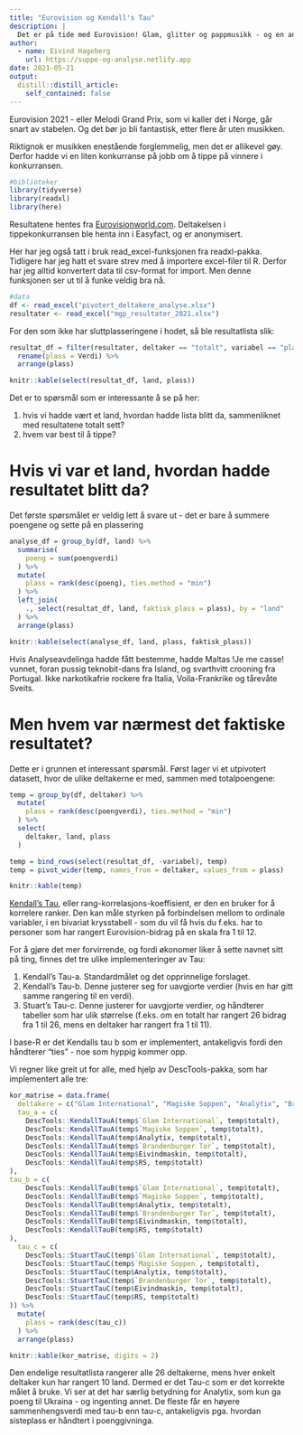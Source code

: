 ```yaml
---
title: "Eurovision og Kendall's Tau"
description: |
  Det er på tide med Eurovision! Glam, glitter og pappmusikk - og en anledning til å ha en liten konkurranse, og lære litt om statistikk for rankinger.
author:
  - name: Eivind Hageberg
    url: https://suppe-og-analyse.netlify.app
date: 2021-05-21
output:
  distill::distill_article:
    self_contained: false
---
```


Eurovision 2021 - eller Melodi Grand Prix, som vi kaller det i Norge, går snart av stabelen. Og det bør jo bli fantastisk, etter flere år uten musikken. 

Riktignok er musikken enestående forglemmelig, men det er allikevel gøy. Derfor hadde vi en liten konkurranse på jobb om å tippe på vinnere i konkurransen.

```r
#biblioteker
library(tidyverse)
library(readxl)
library(here)
```

Resultatene hentes fra [Eurovisionworld.com](https://eurovisionworld.com/eurovision/2021). Deltakelsen i tippekonkurransen ble henta inn i Easyfact, og er anonymisert. 

Her har jeg også tatt i bruk read_excel-funksjonen fra readxl-pakka. Tidligere har jeg hatt et svare strev med å importere excel-filer til R. Derfor har jeg alltid konvertert data til csv-format for import. Men denne funksjonen ser ut til å funke veldig bra nå. 

```r
#data
df <- read_excel("pivotert_deltakere_analyse.xlsx")
resultater <- read_excel("mgp_resultater_2021.xlsx")

```

For den som ikke har sluttplasseringene i hodet, så ble resultatlista slik:

```r
resultat_df = filter(resultater, deltaker == "totalt", variabel == "plass") %>%
  rename(plass = Verdi) %>%
  arrange(plass)

knitr::kable(select(resultat_df, land, plass))

```

Det er to spørsmål som er interessante å se på her: 

1. hvis vi hadde vært et land, hvordan hadde lista blitt da, sammenliknet med resultatene totalt sett?
2. hvem var best til å tippe?

# Hvis vi var et land, hvordan hadde resultatet blitt da?

Det første spørsmålet er veldig lett å svare ut - det er bare å summere poengene og sette på en plassering

```r
analyse_df = group_by(df, land) %>%
  summarise(
    poeng = sum(poengverdi)
  ) %>%
  mutate(
    plass = rank(desc(poeng), ties.method = "min")
  ) %>%
  left_join(
    ., select(resultat_df, land, faktisk_plass = plass), by = "land"
  ) %>%
  arrange(plass)

knitr::kable(select(analyse_df, land, plass, faktisk_plass))


```

Hvis Analyseavdelinga hadde fått bestemme, hadde Maltas !Je me casse! vunnet, foran pussig teknobit-dans fra Island, og svarthvitt crooning fra Portugal. Ikke narkotikafrie rockere fra Italia, Voila-Frankrike og tårevåte Sveits.

# Men hvem var nærmest det faktiske resultatet?

Dette er i grunnen et interessant spørsmål. Først lager vi et utpivotert datasett, hvor de ulike deltakerne er med, sammen med totalpoengene:

```r
temp = group_by(df, deltaker) %>%
  mutate(
    plass = rank(desc(poengverdi), ties.method = "min")
  ) %>%
  select(
    deltaker, land, plass
  )

temp = bind_rows(select(resultat_df, -variabel), temp)
temp = pivot_wider(temp, names_from = deltaker, values_from = plass)

knitr::kable(temp)

```

[Kendall's Tau](https://en.wikipedia.org/wiki/Kendall_rank_correlation_coefficient), eller rang-korrelasjons-koeffisient, er den en bruker for å korrelere ranker. Den kan måle styrken på forbindelsen mellom to ordinale variabler, i en bivariat krysstabell - som du vil få hvis du f.eks. har to personer som har rangert Eurovision-bidrag på en skala fra 1 til 12. 

For å gjøre det mer forvirrende, og fordi økonomer liker å sette navnet sitt på ting, finnes det tre ulike implementeringer av Tau:

1. Kendall's Tau-a. Standardmålet og det opprinnelige forslaget.
2. Kendall's Tau-b. Denne justerer seg for uavgjorte verdier (hvis en har gitt samme rangering til en verdi).
3. Stuart's Tau-c. Denne justerer for uavgjorte verdier, og håndterer tabeller som har ulik størrelse (f.eks. om en totalt har rangert 26 bidrag fra 1 til 26, mens en deltaker har rangert fra 1 til 11). 

I base-R er det Kendalls tau b som er implementert, antakeligvis fordi den håndterer "ties" - noe som hyppig kommer opp.

Vi regner like greit ut for alle, med hjelp av DescTools-pakka, som har implementert alle tre:

```r

kor_matrise = data.frame(
  deltakere = c("Glam International", "Magiske Soppen", "Analytix", "Brandenburger Tor", "Eivindmaskin", "RS"),
  tau_a = c(
    DescTools::KendallTauA(temp$`Glam International`, temp$totalt),
    DescTools::KendallTauA(temp$`Magiske Soppen`, temp$totalt),
    DescTools::KendallTauA(temp$Analytix, temp$totalt),
    DescTools::KendallTauA(temp$`Brandenburger Tor`, temp$totalt),
    DescTools::KendallTauA(temp$Eivindmaskin, temp$totalt),
    DescTools::KendallTauA(temp$RS, temp$totalt)
),
tau_b = c(
    DescTools::KendallTauB(temp$`Glam International`, temp$totalt),
    DescTools::KendallTauB(temp$`Magiske Soppen`, temp$totalt),
    DescTools::KendallTauB(temp$Analytix, temp$totalt),
    DescTools::KendallTauB(temp$`Brandenburger Tor`, temp$totalt),
    DescTools::KendallTauB(temp$Eivindmaskin, temp$totalt),
    DescTools::KendallTauB(temp$RS, temp$totalt)
),
  tau_c = c(
    DescTools::StuartTauC(temp$`Glam International`, temp$totalt),
    DescTools::StuartTauC(temp$`Magiske Soppen`, temp$totalt),
    DescTools::StuartTauC(temp$Analytix, temp$totalt),
    DescTools::StuartTauC(temp$`Brandenburger Tor`, temp$totalt),
    DescTools::StuartTauC(temp$Eivindmaskin, temp$totalt),
    DescTools::StuartTauC(temp$RS, temp$totalt)
)) %>%
  mutate(
    plass = rank(desc(tau_c))
  ) %>%
  arrange(plass)

knitr::kable(kor_matrise, digits = 2)

```

Den endelige resultatlista rangerer alle 26 deltakerne, mens hver enkelt deltaker kun har rangert 10 land. Dermed er det Tau-c som er det korrekte målet å bruke. Vi ser at det har særlig betydning for Analytix, som kun ga poeng til Ukraina - og ingenting annet. De fleste får en høyere sammenhengsverdi med tau-b enn tau-c, antakeligvis pga. hvordan sisteplass er håndtert i poenggivninga. 

